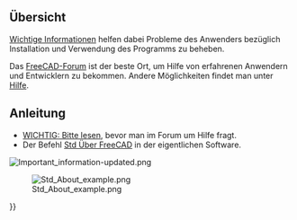 <languages/>

==Übersicht==

[[Important information/de|Wichtige Informationen]] helfen dabei Probleme des Anwenders bezüglich Installation und Verwendung des Programms zu beheben. 

Das [https://forum.freecadweb.org/viewforum.php?f=3 FreeCAD-Forum] ist der beste Ort, um Hilfe von erfahrenen Anwendern und Entwicklern zu bekommen. Andere Möglichkeiten findet man unter [[Help/de|Hilfe]].

==Anleitung==

{{VeryImportantMessage|Bevor man um Hilfe bittet, sollte man diesen Verknüpfungen folgen oder auf die Abbildung/Bildunterschriften unten klicken}}
* [https://forum.freecadweb.org/viewtopic.php?f=3&t=2264 WICHTIG: Bitte lesen], bevor man im Forum um Hilfe fragt.
* Der Befehl [[Std_About/de|Std Über FreeCAD]] in der eigentlichen Software.
[[File:Important_information-updated.png|link=https://forum.freecadweb.org/viewtopic.php?f=3&t=2264]]
{{Caption|align=center|Die Aufforderung wichtige Informationen anzugeben befindet sich im oberen Bereich eines  jeden Subforums. Abbildung oben anklicken, um der Verknüpfung zu folgen.}}

[[File:Std_About_example.png|center|link=Std_About/de]]

{{Caption|align=center|Das Fenster mit der Information "[[Std_About/de|Über FreeCAD]]" in der Software. Es wird kein Bildschirmfoto des Fensters erstellt,<br/>sondern die Schaltfläche {{Button|In Zwischenablage kopieren}} gedrückt, damit die Information in die Hilfeanfrage eingefügt werden kann.}}

{{Userdocnavi{{#translation:}}}}